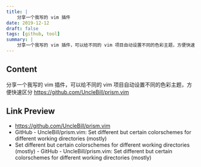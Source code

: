 ```yaml
---
title: |
    分享一个我写的 vim 插件
date: 2019-12-12
draft: false
tags: [github, tool]
summary: |
    分享一个我写的 vim 插件，可以给不同的 vim 项目自动设置不同的色彩主题，方便快速区分
---
```


## Content

分享一个我写的 vim 插件，可以给不同的 vim 项目自动设置不同的色彩主题，方便快速区分
https://github.com/UncleBill/prism.vim

## Link Preview

- https://github.com/UncleBill/prism.vim
- GitHub - UncleBill/prism.vim: Set different but certain colorschemes for different working directories (mostly)
- Set different but certain colorschemes for different working directories (mostly) - GitHub - UncleBill/prism.vim: Set different but certain colorschemes for different working directories (mostly)
